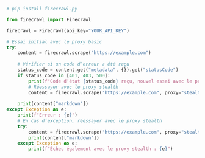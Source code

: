 ```python Python
# pip install firecrawl-py

from firecrawl import Firecrawl

firecrawl = Firecrawl(api_key="YOUR_API_KEY")

# Essai initial avec le proxy basic
try:
    content = firecrawl.scrape("https://example.com")
    
    # Vérifier si un code d’erreur a été reçu
    status_code = content.get("metadata", {}).get("statusCode")
    if status_code in [401, 403, 500]:
        print(f"Code d’état {status_code} reçu, nouvel essai avec le proxy stealth")
        # Réessayer avec le proxy stealth
        content = firecrawl.scrape("https://example.com", proxy="stealth")
    
    print(content["markdown"])
except Exception as e:
    print(f"Erreur : {e}")
    # En cas d’exception, réessayer avec le proxy stealth
    try:
        content = firecrawl.scrape("https://example.com", proxy="stealth")
        print(content["markdown"])
    except Exception as e:
        print(f"Échec également avec le proxy stealth : {e}")
```
